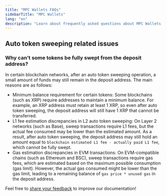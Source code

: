 ```yaml
---
title: "MPC Wallets FAQs"
sidebarTitle: "MPC Wallets"
lang: "en"
description: "Learn about frequently asked questions about MPC Wallets, including auto token sweeping issues."
---
```


## Auto token sweeping related issues

### Why can't some tokens be fully swept from the deposit address?  

In certain blockchain networks, after an auto token sweeping operation, a small amount of funds may still remain in the deposit address. The main reasons are as follows:  

- Minimum balance requirement for certain tokens: Some blockchains (such as XRP) require addresses to maintain a minimum balance. For example, an XRP address must retain at least 1 XRP, so even after auto token sweeping, the deposit address will still have 1 XRP that cannot be transferred.  
- L1 fee estimation discrepancies in L2 auto token sweeping: On Layer 2 networks (such as Base), sweep transactions require L1 fees, but the actual fee consumed may be lower than the estimated amount. As a result, after auto token sweeping, the deposit address may still hold an amount equal to `blockchain estimated L1 fee - actually paid L1 fee`, which cannot be fully swept.  
- Gas estimation discrepancies in EVM transactions: On EVM-compatible chains (such as Ethereum and BSC), sweep transactions require gas fees, which are estimated based on the maximum possible consumption (gas limit). However, the actual gas consumed might be lower than the gas limit, leading to a remaining balance of `gas price * unused gas` in the deposit address.  

<Tip>Feel free to [share your feedback](https://forms.zohopublic.com/cobo/form/DocumentFeedbackForm/formperma/QvLOhxJv1_JMsJ-1dleZ8Itb_7rzN-LtgvsDdxosoVI?referrername=manuals) to improve our documentation!</Tip>